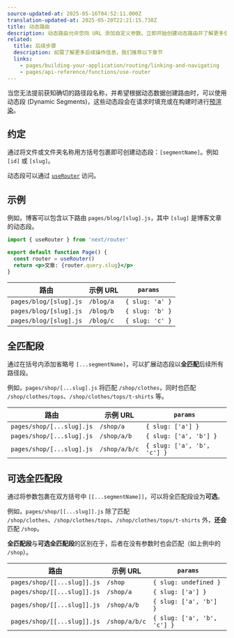 ```yaml
---
source-updated-at: 2025-05-16T04:52:11.000Z
translation-updated-at: 2025-05-20T22:21:15.738Z
title: 动态路由
description: 动态路由允许您向 URL 添加自定义参数。立即开始创建动态路由并了解更多信息。
related:
  title: 后续步骤
  description: 如需了解更多后续操作信息，我们推荐以下章节
  links:
    - pages/building-your-application/routing/linking-and-navigating
    - pages/api-reference/functions/use-router
---
```


当您无法提前获知确切的路径段名称，并希望根据动态数据创建路由时，可以使用动态段 (Dynamic Segments)，这些动态段会在请求时填充或在构建时进行[预渲染](/docs/pages/building-your-application/data-fetching/get-static-paths)。

## 约定

通过将文件或文件夹名称用方括号包裹即可创建动态段：`[segmentName]`。例如 `[id]` 或 `[slug]`。

动态段可以通过 [`useRouter`](/docs/pages/api-reference/functions/use-router) 访问。

## 示例

例如，博客可以包含以下路由 `pages/blog/[slug].js`，其中 `[slug]` 是博客文章的动态段。

```jsx
import { useRouter } from 'next/router'

export default function Page() {
  const router = useRouter()
  return <p>文章: {router.query.slug}</p>
}
```

| 路由                   | 示例 URL    | `params`        |
| ---------------------- | ----------- | --------------- |
| `pages/blog/[slug].js` | `/blog/a`   | `{ slug: 'a' }` |
| `pages/blog/[slug].js` | `/blog/b`   | `{ slug: 'b' }` |
| `pages/blog/[slug].js` | `/blog/c`   | `{ slug: 'c' }` |

## 全匹配段

通过在括号内添加省略号 `[...segmentName]`，可以扩展动态段以**全匹配**后续所有路径段。

例如，`pages/shop/[...slug].js` 将匹配 `/shop/clothes`，同时也匹配 `/shop/clothes/tops`、`/shop/clothes/tops/t-shirts` 等。

| 路由                      | 示例 URL     | `params`                    |
| ------------------------- | ------------ | --------------------------- |
| `pages/shop/[...slug].js` | `/shop/a`    | `{ slug: ['a'] }`           |
| `pages/shop/[...slug].js` | `/shop/a/b`  | `{ slug: ['a', 'b'] }`      |
| `pages/shop/[...slug].js` | `/shop/a/b/c`| `{ slug: ['a', 'b', 'c'] }` |

## 可选全匹配段

通过将参数包裹在双方括号中 `[[...segmentName]]`，可以将全匹配段设为**可选**。

例如，`pages/shop/[[...slug]].js` 除了匹配 `/shop/clothes`、`/shop/clothes/tops`、`/shop/clothes/tops/t-shirts` 外，**还会**匹配 `/shop`。

**全匹配段**与**可选全匹配段**的区别在于，后者在没有参数时也会匹配（如上例中的 `/shop`）。

| 路由                        | 示例 URL     | `params`                    |
| --------------------------- | ------------ | --------------------------- |
| `pages/shop/[[...slug]].js` | `/shop`      | `{ slug: undefined }`       |
| `pages/shop/[[...slug]].js` | `/shop/a`    | `{ slug: ['a'] }`           |
| `pages/shop/[[...slug]].js` | `/shop/a/b`  | `{ slug: ['a', 'b'] }`      |
| `pages/shop/[[...slug]].js` | `/shop/a/b/c`| `{ slug: ['a', 'b', 'c'] }` |
